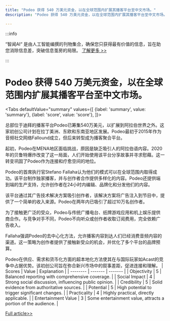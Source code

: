 ```yaml
---
title: "Podeo 获得 540 万美元资金，以在全球范围内扩展其播客平台至中文市场。"
description: "Podeo 获得 540 万美元资金，以在全球范围内扩展其播客平台至中文市场。"

---
```



:::info

“智闻AI“ 是由人工智能编撰的刊物集合，确保您只获得最有价值的信息，旨在助您消除信息差，突破信息茧房的局限。  [了解更多 >>](/)

:::

# Podeo 获得 540 万美元资金，以在全球范围内扩展其播客平台至中文市场。


<Tabs
	defaultValue="summary"
	values={[
	{label: 'summary', value: 'summary'},
	{label: 'score', value: 'score'},
]}>
<TabItem value="summary">


总部位于迪拜的播客平台Podeo已筹集540万美元，以扩展到阿拉伯世界之外。这家初创公司计划在拉丁美洲、东欧和东南亚地区发展。Podeo最初于2015年作为音频社交网络Fallound成立，但后来转型成为播客聚合平台。

起初，Podeo在MENA地区面临挑战，原因是缺乏吸引人的阿拉伯语内容。2020年的贝鲁特爆炸改变了这一局面，人们开始使用该平台分享故事并寻求慰藉。这一转变巩固了Podeo作为连接和疗愈空间的地位。

Podeo的首席执行官Stefano Fallaha认为他们的模式可以在全球范围内取得成功。该平台制作独家播客，并与创作者合作提供多样化的内容。Podeo还提供端到端的生产支持，允许创作者在24小时内编辑、品牌化和分发他们的内容。

该平台通过其广告技术解决方案吸引创作者，该解决方案将广告注入到节目中，提供了一个简单的收入来源。Podeo在两年内已吸引了超过10万名创作者。

为了接触更广泛的受众，Podeo与传统广播电台、纸牌游戏应用和机上娱乐提供商合作。与竞争对手不同，Podeo不向听众或创作者收取订阅费用，完全依赖广告收入。

Fallaha强调Podeo的去中心化方法，允许播客内容到达人们已经消费音频内容的渠道。这一策略为创作者提供了接触新受众的机会，并优化了多个平台的品牌预算。

Podeo在供应、需求和货币化方面的超本地化方法使其在与国际玩家如Acast的竞争中占据优势。该初创公司旨在弥合新兴市场中的叙事差距，促进连接和理解。
</TabItem>
<TabItem value="score">
	| Scores     | Value   | Explanation |
	| -------- | ------- | ------- |
	| Objectivity  | 5    | Balanced reporting with comprehensive coverage.    |
	| Social Impact | 4     | Strong social discussion, influencing public opinion.    |
	| Credibility    | 5    | Solid evidence from authoritative sources.    |
	| Potential    | 5    | High potential to trigger significant changes.    |
	| Practicality    | 4    | Highly practical, directly applicable.    |
	| Entertainment Value    | 3    | Some entertainment value, attracts a portion of the audience.    |
</TabItem>
</Tabs>

[Full article>>](https://techcrunch.com/2024/09/30/podeo-5-4m-series-a/)
